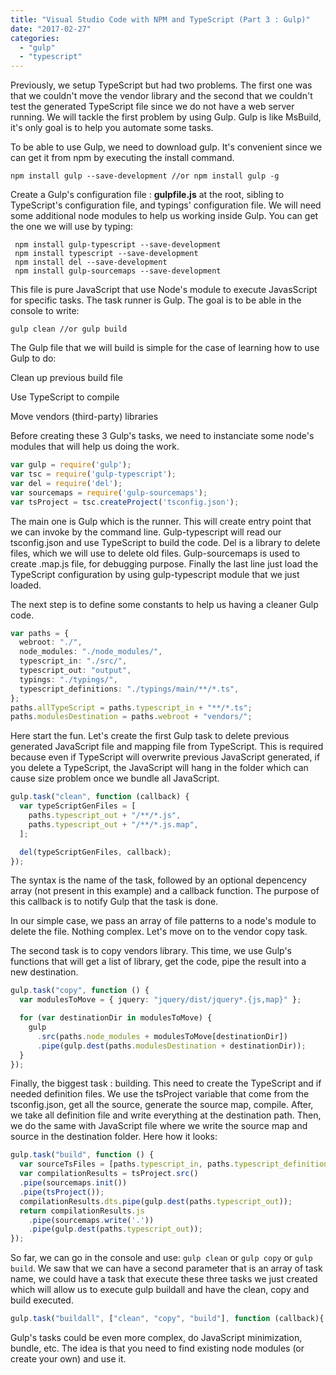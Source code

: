 ```yaml
---
title: "Visual Studio Code with NPM and TypeScript (Part 3 : Gulp)"
date: "2017-02-27"
categories:
  - "gulp"
  - "typescript"
---
```


Previously, we setup TypeScript but had two problems. The first one was that we couldn't move the vendor library and the second that we couldn't test the generated TypeScript file since we do not have a web server running. We will tackle the first problem by using Gulp. Gulp is like MsBuild, it's only goal is to help you automate some tasks.

To be able to use Gulp, we need to download gulp. It's convenient since we can get it from npm by executing the install command. 
```
npm install gulp --save-development //or npm install gulp -g

```

Create a Gulp's configuration file : **gulpfile.js** at the root, sibling to TypeScript's configuration file, and typings' configuration file. We will need some additional node modules to help us working inside Gulp. You can get the one we will use by typing: 
```
 npm install gulp-typescript --save-development 
 npm install typescript --save-development 
 npm install del --save-development 
 npm install gulp-sourcemaps --save-development
```

This file is pure JavaScript that use Node's module to execute JavasScript for specific tasks. The task runner is Gulp. The goal is to be able in the console to write: 

```
gulp clean //or gulp build
```

The Gulp file that we will build is simple for the case of learning how to use Gulp to do:

Clean up previous build file

Use TypeScript to compile

Move vendors (third-party) libraries

Before creating these 3 Gulp's tasks, we need to instanciate some node's modules that will help us doing the work.

```typescript
var gulp = require('gulp');
var tsc = require('gulp-typescript');
var del = require('del');
var sourcemaps = require('gulp-sourcemaps');
var tsProject = tsc.createProject('tsconfig.json');
```

The main one is Gulp which is the runner. This will create entry point that we can invoke by the command line. Gulp-typescript will read our tsconfig.json and use TypeScript to build the code. Del is a library to delete files, which we will use to delete old files. Gulp-sourcemaps is used to create .map.js file, for debugging purpose. Finally the last line just load the TypeScript configuration by using gulp-typescript module that we just loaded.

The next step is to define some constants to help us having a cleaner Gulp code.

```typescript
var paths = {
  webroot: "./",
  node_modules: "./node_modules/",
  typescript_in: "./src/",
  typescript_out: "output",
  typings: "./typings/",
  typescript_definitions: "./typings/main/**/*.ts",
};
paths.allTypeScript = paths.typescript_in + "**/*.ts";
paths.modulesDestination = paths.webroot + "vendors/";
```

Here start the fun. Let's create the first Gulp task to delete previous generated JavaScript file and mapping file from TypeScript. This is required because even if TypeScript will overwrite previous JavaScript generated, if you delete a TypeScript, the JavaScript will hang in the folder which can cause size problem once we bundle all JavaScript.

```typescript
gulp.task("clean", function (callback) {
  var typeScriptGenFiles = [
    paths.typescript_out + "/**/*.js",
    paths.typescript_out + "/**/*.js.map",
  ];

  del(typeScriptGenFiles, callback);
});
```

The syntax is the name of the task, followed by an optional depencency array (not present in this example) and a callback function. The purpose of this callback is to notify Gulp that the task is done.

In our simple case, we pass an array of file patterns to a node's module to delete the file. Nothing complex. Let's move on to the vendor copy task.

The second task is to copy vendors library. This time, we use Gulp's functions that will get a list of library, get the code, pipe the result into a new destination.

```typescript
gulp.task("copy", function () {
  var modulesToMove = { jquery: "jquery/dist/jquery*.{js,map}" };

  for (var destinationDir in modulesToMove) {
    gulp
      .src(paths.node_modules + modulesToMove[destinationDir])
      .pipe(gulp.dest(paths.modulesDestination + destinationDir));
  }
});
```

Finally, the biggest task : building. This need to create the TypeScript and if needed definition files. We use the tsProject variable that come from the tsconfig.json, get all the source, generate the source map, compile. After, we take all definition file and write everything at the destination path. Then, we do the same with JavaScript file where we write the source map and source in the destination folder. Here how it looks:

```javascript
gulp.task("build", function () { 
  var sourceTsFiles = [paths.typescript_in, paths.typescript_definitions]; 
  var compilationResults = tsProject.src()
  .pipe(sourcemaps.init())
  .pipe(tsProject()); 
  compilationResults.dts.pipe(gulp.dest(paths.typescript_out)); 
  return compilationResults.js
    .pipe(sourcemaps.write('.'))
    .pipe(gulp.dest(paths.typescript_out)); 
});
```

So far, we can go in the console and use: `gulp clean` or `gulp copy` or `gulp build`. We saw that we can have a second parameter that is an array of task name, we could have a task that execute these three tasks we just created which will allow us to execute gulp buildall and have the clean, copy and build executed. 

```typescript
gulp.task("buildall", ["clean", "copy", "build"], function (callback){ callback(); });

```

Gulp's tasks could be even more complex, do JavaScript minimization, bundle, etc. The idea is that you need to find existing node modules (or create your own) and use it.
